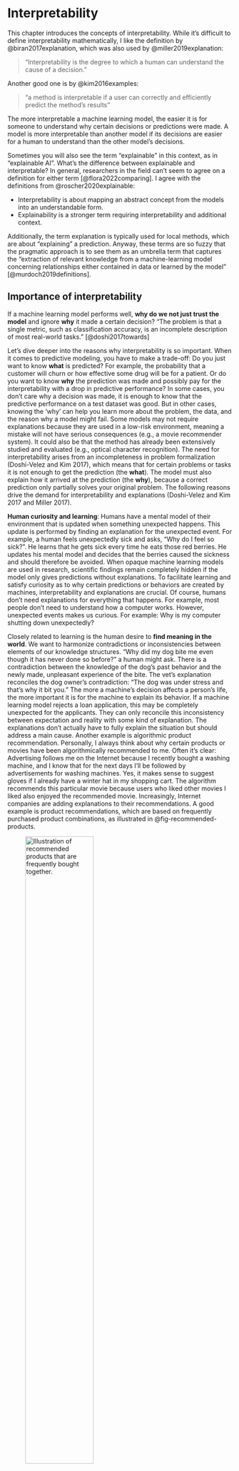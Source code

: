 # Interpretability {#interpretability}

<!-- Interpretability -->
This chapter introduces the concepts of interpretability.
While it's difficult to define interpretability mathematically, I like the definition by @biran2017explanation, which was also used by @miller2019explanation:

> "Interpretability is the degree to which a human can understand the cause of a decision."

Another good one is by @kim2016examples:

> "a method is interpretable if a user can correctly and efficiently predict
the method’s results"

The more interpretable a machine learning model, the easier it is for someone to understand why certain decisions or predictions were made.
A model is more interpretable than another model if its decisions are easier for a human to understand than the other model's decisions.

Sometimes you will also see the term "explainable" in this context, as in "explainable AI".
What's the difference between explainable and interpretable?
In general, researchers in the field can't seem to agree on a definition for either term [@flora2022comparing].
I agree with the definitions from @roscher2020explainable:

- Interpretability is about mapping an abstract concept from the models into an understandable form.
- Explainability is a stronger term requiring interpretability and additional context.

Additionally, the term explanation is typically used for local methods, which are about "explaining" a prediction.
Anyway, these terms are so fuzzy that the pragmatic approach is to see them as an umbrella term that captures the "extraction of relevant knowledge from a machine-learning model concerning relationships either contained in data or learned by the model" [@murdoch2019definitions].

## Importance of interpretability {#interpretability-importance}

If a machine learning model performs well, **why do we not just trust the model** and ignore **why** it made a certain decision?
"The problem is that a single metric, such as classification accuracy, is an incomplete description of most real-world tasks." [@doshi2017towards]

Let's dive deeper into the reasons why interpretability is so important.
When it comes to predictive modeling, you have to make a trade-off:
Do you just want to know **what** is predicted?
For example, the probability that a customer will churn or how effective some drug will be for a patient.
Or do you want to know **why** the prediction was made and possibly pay for the interpretability with a drop in predictive performance?
In some cases, you don't care why a decision was made, it is enough to know that the predictive performance on a test dataset was good.
But in other cases, knowing the 'why' can help you learn more about the problem, the data, and the reason why a model might fail.
Some models may not require explanations because they are used in a low-risk environment, meaning a mistake will not have serious consequences (e.g., a movie recommender system).
It could also be that the method has already been extensively studied and evaluated (e.g., optical character recognition).
The need for interpretability arises from an incompleteness in problem formalization (Doshi-Velez and Kim 2017), which means that for certain problems or tasks it is not enough to get the prediction (the **what**).
The model must also explain how it arrived at the prediction (the **why**), because a correct prediction only partially solves your original problem.
The following reasons drive the demand for interpretability and explanations (Doshi-Velez and Kim 2017 and Miller 2017).

**Human curiosity and learning**: Humans have a mental model of their environment that is updated when something unexpected happens.
This update is performed by finding an explanation for the unexpected event.
For example, a human feels unexpectedly sick and asks, "Why do I feel so sick?".
He learns that he gets sick every time he eats those red berries.
He updates his mental model and decides that the berries caused the sickness and should therefore be avoided.
When opaque machine learning models are used in research, scientific findings remain completely hidden if the model only gives predictions without explanations.
To facilitate learning and satisfy curiosity as to why certain predictions or behaviors are created by machines, interpretability and explanations are crucial.
Of course, humans don't need explanations for everything that happens.
For example, most people don't need to understand how a computer works.
However, unexpected events makes us curious.
For example: Why is my computer shutting down unexpectedly?


Closely related to learning is the human desire to **find meaning in the world**.
We want to harmonize contradictions or inconsistencies between elements of our knowledge structures.
"Why did my dog bite me even though it has never done so before?" a human might ask.
There is a contradiction between the knowledge of the dog's past behavior and the newly made, unpleasant experience of the bite.
The vet's explanation reconciles the dog owner's contradiction:
"The dog was under stress and that's why it bit you."
The more a machine's decision affects a person's life, the more important it is for the machine to explain its behavior.
If a machine learning model rejects a loan application, this may be completely unexpected for the applicants.
They can only reconcile this inconsistency between expectation and reality with some kind of explanation.
The explanations don't actually have to fully explain the situation but should address a main cause.
Another example is algorithmic product recommendation.
Personally, I always think about why certain products or movies have been algorithmically recommended to me.
Often it's clear:
Advertising follows me on the Internet because I recently bought a washing machine, and I know that for the next days I'll be followed by advertisements for washing machines.
Yes, it makes sense to suggest gloves if I already have a winter hat in my shopping cart.
The algorithm recommends this particular movie because users who liked other movies I liked also enjoyed the recommended movie.
Increasingly, Internet companies are adding explanations to their recommendations.
A good example is product recommendations, which are based on frequently purchased product combinations, as illustrated in @fig-recommended-products.

![Illustration of recommended products that are frequently bought together.](./images/amazon-freq-bought-together.jpg){#fig-recommended-products width=60%}

In many scientific disciplines, there is a change from qualitative to quantitative methods (e.g., sociology, psychology), and also towards machine learning (biology, genomics).
The **goal of science** is to gain knowledge, but many problems are solved with big datasets and black box machine learning models.
The model itself becomes the source of knowledge instead of the data.
Interpretability makes it possible to extract this additional knowledge captured by the model.

Machine learning models take on real-world tasks that require **safety measures** and testing.
Imagine a self-driving car automatically detects cyclists based on a deep learning system.
You want to be 100% sure that the abstraction the system has learned is error-free because running over cyclists is very bad.
An explanation might reveal that the most important learned feature is to recognize the two wheels of a bike, and this explanation helps you think about edge cases like bikes with side bags that partially cover the wheels.

By default, machine learning models pick up biases from the training data.
This could make your machine learning models racist and discriminate against underrepresented groups.
Interpretability is a useful debugging tool for **detecting bias** in machine learning models.
It might happen that the machine learning model you have trained for automatic approval or rejection of credit applications discriminates against a minority that has been historically disenfranchised.
Your main goal is to grant loans only to people who will eventually repay them.
The incompleteness of the problem formulation in this case lies in the fact that you not only want to minimize loan defaults but are also obliged not to discriminate on the basis of certain demographics.
This is an additional constraint that is part of your problem formulation (granting loans in a low-risk and compliant way) that is not covered by the loss function the machine learning model was optimized for.

The process of integrating machines and algorithms into our daily lives requires interpretability to increase **social acceptance**.
People attribute beliefs, desires, intentions, and so on to objects.
In a famous experiment, @heider1944experimental showed participants videos of shapes in which a circle opened a "door" to enter a "room" (which was simply a rectangle).
The participants described the actions of the shapes as they would describe the actions of a human agent, assigning intentions and even emotions and personality traits to the shapes.
Robots are a good example, like our vacuum cleaner, which we named "Doge".
If Doge gets stuck, I think:
"Doge wants to keep cleaning, but asks me for help because it got stuck."
Later, when Doge finishes cleaning and searches the home base to recharge, I think:
"Doge has a desire to recharge and intends to find the home base."
I also attribute personality traits:
"Doge is a bit dumb, but in a cute way."
These are my thoughts, especially when I find out that Doge has knocked over a plant while dutifully vacuuming the house.
A machine or algorithm that explains its predictions will find more acceptance.

Explanations are used to **manage social interactions**.
By creating a shared meaning of something, the explainer influences the actions, emotions, and beliefs of the recipient of the explanation.
For a machine to interact with us, it may need to shape our emotions and beliefs.
Machines have to "persuade" us so that they can achieve their intended goal.
I would not fully accept my robot vacuum cleaner if it didn't explain its behavior to some degree.
The vacuum cleaner creates a shared meaning of, for example, an "accident", such as getting stuck on the bathroom carpet ... again, by explaining that it got stuck instead of simply stopping to work without comment.
Interestingly, there may be a misalignment between the goal of the explaining machine (create trust) and the goal of the recipient (understand the prediction or behavior).
Perhaps the full explanation for why Doge got stuck could be that the battery was very low, that one of the wheels is not working properly, and that there is a bug that makes the robot go to the same spot over and over again even though there was an obstacle.
These reasons (and a few more) caused the robot to get stuck, but it only explained that something was in the way, and that was enough for me to trust its behavior and get a shared meaning of that accident.
By the way, Doge got stuck in the bathroom again.
Proof in @fig-doge.
We have to remove the carpets every time before we let Doge vacuum.

![Doge, our vacuum cleaner, got stuck. As an explanation for the accident, Doge told us that it needs to be on an even surface.](./images/doge-stuck.jpg){#fig-doge width=70%}

Machine learning models can only be **debugged and audited** when they can be interpreted.
Even in low-risk environments, such as movie recommendations, the ability to interpret is valuable in the research and development phase as well as after deployment.
Later, when a model is used in a product, things can go wrong.
An interpretation for an erroneous prediction helps to understand the cause of the error.
It delivers a direction for how to fix the system.
Consider an example of a husky versus wolf classifier that misclassifies some huskies as wolves.
Using interpretable machine learning methods, you would find that the misclassification was due to the snow on the image.
The classifier learned to use snow as a feature for classifying images as "wolf," which might make sense in terms of separating wolves from huskies in the training dataset but not in real-world use.

If you can ensure that the machine learning model can explain decisions, you can also check the following traits more easily (Doshi-Velez and Kim 2017):

- Fairness: Ensuring that predictions are unbiased and don't implicitly or explicitly discriminate against underrepresented groups.
- Privacy: Ensuring that sensitive information in the data is protected.
- Reliability or Robustness: Ensuring that small changes in the input don't lead to large changes in the prediction.
- Causality: Ensure that only causal relationships are picked up. 
- Trust: It's easier for humans to trust a system that explains its decisions compared to a black box.

**Sometimes we don't need interpretability.**

The following scenarios illustrate when we do not need or even do not want interpretability of machine learning models.

Interpretability is not required if the model **has no significant impact**.
Imagine someone named Mike working on a machine learning side project to predict where his friends will go for their next holidays based on Facebook data.
Mike just likes to surprise his friends with educated guesses about where they will be going on holidays.
There's no real problem if the model is wrong (at worst just a little embarrassment for Mike), nor is there a problem if Mike cannot explain the output of his model.
It's perfectly fine not to have interpretability in this case.
The situation would change if Mike started building a business around these holiday destination predictions.
If the model is wrong, the business could lose money, or the model may work worse for some people because of learned racial bias.
As soon as the model has a significant impact, be it financial or social, interpretability becomes relevant.

Interpretability is not required when the **problem is well studied**.
Some applications have been sufficiently well studied so that there is enough practical experience with the model, and problems with the model have been solved over time.
A good example is a machine learning model for optical character recognition that processes images of envelopes and extracts addresses.
These systems have been in use for many years, and it's clear that they work.
In addition, we might not be interested in gaining additional insights about the task at hand.

Interpretability might enable people or programs to **manipulate the system**.
Problems with users who deceive a system result from a mismatch between the goals of the creator and the user of a model.
Credit scoring is such a system because banks want to ensure that loans are only given to applicants who are likely to return them, and applicants aim to get the loan even if the bank does not want to give them one.
This mismatch between the goals introduces incentives for applicants to game the system to increase their chances of getting a loan.
If an applicant knows that having more than two credit cards negatively affects his score, he simply returns his third credit card to improve his score and organizes a new card after the loan has been approved.
While his score improved, the actual probability of repaying the loan remained unchanged.
The system can only be gamed if the inputs are proxies for a causal feature but do not actually cause the outcome.
Whenever possible, proxy features should be avoided as they make models gameable.
For example, Google developed a system called Google Flu Trends to predict flu outbreaks.
The system correlated Google searches with flu outbreaks -- and it has performed poorly.
The distribution of search queries changed, and Google Flu Trends missed many flu outbreaks.
Google searches do not cause the flu.
When people search for symptoms like "fever," it's merely a correlation with actual flu outbreaks.
Ideally, models would only use causal features that are not gameable.


## Human-friendly explanations {#explanation}

Let's dig deeper and discover what we humans see as "good" explanations and what the implications are for interpretable machine learning.
Humanities research can help us find out.
Miller (2017) has conducted a huge survey of publications on explanations, and this chapter builds on his summary.

In this chapter, I want to convince you of the following:
As an explanation for an event, humans prefer short explanations (only 1 or 2 causes) that contrast the current situation with a situation in which the event would not have occurred.
Especially abnormal causes provide good explanations.
Explanations are social interactions between the explainer and the explainee (recipient of the explanation), and therefore the social context has a great influence on the actual content of the explanation.

### What's a good explanation? {#good-explanation}

An explanation is the **answer to a why-question** (Miller 2017).

- Why did the treatment not work on the patient?
- Why was my loan rejected?
- Why have we not been contacted by alien life yet?

The first two questions can be answered with an "everyday" explanation, while the third one comes from the category "More general scientific phenomena and philosophical questions."
We focus on the "everyday"-type explanations because those are relevant to interpretable machine learning.
In the following, the term "explanation" refers to the social and cognitive process of explaining, but also to the product of these processes.
The explainer can be a human being or a machine.
This section further condenses Miller's summary on "good" explanations and adds concrete implications for interpretable machine learning.

**Explanations are contrastive** [@lipton1990contrastive].
Humans usually don't ask why a certain prediction was made, but why this prediction was made *instead of another prediction*.
We tend to think in counterfactual cases, i.e., "How would the prediction have been if input $\mathbf{x}$ had been different?".
For a house price prediction, the house owner might be interested in why the predicted price was high compared to the lower price they had expected.
If my loan application is rejected, I do not care to hear all the factors that generally speak for or against a rejection.
I'm interested in the factors in my application that would need to change to get the loan.
I want to know the contrast between my application and the would-be-accepted version of my application.
The recognition that contrasting explanations matter is an important finding for explainable machine learning.
You can extract an explanation from most interpretable models that implicitly contrasts a prediction of an instance with the prediction of an artificial data instance or an average of instances.
Physicians might ask: "Why did the drug not work for my patient?".
And they might want an explanation that contrasts their patient with a patient for whom the drug worked and who is similar to the non-responding patient.
Contrastive explanations are easier to understand than complete explanations.
A complete explanation of the physician's question why the drug does not work might include:
The patient has had the disease for 10 years, 11 genes are over-expressed, the patient's body is very quick in breaking the drug down into ineffective chemicals, ...
A contrastive explanation might be much simpler:
In contrast to the responding patient, the non-responding patient has a certain combination of genes that make the drug less effective.
The best explanation is the one that highlights the greatest difference between the object of interest and the reference object.
**What it means for interpretable machine learning**:
Humans don't want a complete explanation for a prediction, but want to compare what the differences were to another instance's prediction (can be an artificial one).
Creating contrastive explanations is application-dependent because it requires a point of reference for comparison.
And this may depend on the data point to be explained, but also on the user receiving the explanation.
A user of a house price prediction website might want to have an explanation of a house price prediction contrastive to their own house or maybe to another house on the website or maybe to an average house in the neighborhood.
The solution for the automated creation of contrastive explanations might also involve finding prototypes or archetypes in the data.

**Explanations are selected**.
People don't expect explanations that cover the actual and complete list of causes of an event.
We are used to selecting one or two causes from a variety of possible causes as THE explanation.
As proof, turn on the TV news:
"The decline in stock prices is blamed on a growing backlash against the company's product due to problems with the latest software update."
"Tsubasa and his team lost the match because of a weak defense: they gave their opponents too much room to play out their strategy."
"The increasing distrust of established institutions and our government are the main factors that have reduced voter turnout."
For machine learning models, it's advantageous if a good prediction can be made from different features.
Ensemble methods that combine multiple models with different features (different explanations) usually perform well because averaging over those "stories" makes the predictions more robust and accurate.
But it also means that there is more than one selective explanation why a certain prediction was made.
**What it means for interpretable machine learning**:
Make the explanation short, give only 1 to 3 reasons, even if the world is more complex.


**Explanations are social**.
They are part of a conversation or interaction between the explainer and the receiver of the explanation.
The social context determines the content and nature of the explanations.
If I wanted to explain to a technical person why digital cryptocurrencies are worth so much, I would say things like:
"The decentralized, distributed, blockchain-based ledger, which cannot be controlled by a central entity, resonates with people who want to secure their wealth, which explains the high demand and price."
But to my grandmother I would say:
"Look, Grandma: Cryptocurrencies are a bit like computer gold.
People like and pay a lot for gold, and young people like and pay a lot for computer gold."
**What it means for interpretable machine learning**:
Pay attention to the social environment of your machine learning application and the target audience.
Getting the social part of the machine learning model right depends entirely on your specific application.
Find experts from the humanities (e.g., psychologists and sociologists) to help you.

**Explanations focus on the abnormal**.
People focus more on abnormal causes to explain events [@kahneman1982simulation].
These are causes that had a small probability but nevertheless happened.
The elimination of these abnormal causes would have greatly changed the outcome (counterfactual explanation).
Humans consider these kinds of "abnormal" causes as good explanations.
An example from @strumbelj2011general is:
Assume we have a dataset of test situations between teachers and students.
Students attend a course and pass the course directly after successfully giving a presentation.
The teacher has the option to additionally ask the student questions to test their knowledge.
Students who cannot answer these questions will fail the course.
Students can have different levels of preparation, which translates into different probabilities for correctly answering the teacher's questions (if they decide to test the student).
We want to predict whether a student will pass the course and explain our prediction.
The chance of passing is 100% if the teacher does not ask any additional questions; otherwise, the probability of passing depends on the student's level of preparation and the resulting probability of answering the questions correctly.
Scenario 1:
The teacher usually asks the students additional questions (e.g., 95 out of 100 times).
A student who did not study (10% chance to pass the question part) was not one of the lucky ones and gets additional questions that he fails to answer correctly.
Why did the student fail the course?
I would say that it was the student's fault to not study.
Scenario 2:
The teacher rarely asks additional questions (e.g. 2 out of 100 times).
For a student who has not studied for the questions, we would predict a high probability of passing the course because questions are unlikely.
Of course, one of the students did not prepare for the questions, which gives him a 10% chance of passing the questions.
He is unlucky and the teacher asks additional questions that the student cannot answer, and he fails the course.
What's the reason for the failure?
I would argue that now, the better explanation is "because the teacher tested the student."
It was unlikely that the teacher would test, so the teacher behaved abnormally.
**What it means for interpretable machine learning**:
If one of the input features for a prediction was abnormal in any sense (like a rare category of a categorical feature) and the feature influenced the prediction, it should be included in an explanation, even if other 'normal' features have the same influence on the prediction as the abnormal one.
An abnormal feature in our house price prediction example might be that a rather expensive house has two balconies.
Even if some attribution method finds that the two balconies contribute as much to the price difference as the above-average house size, the good neighborhood, or the recent renovation, the abnormal feature "two balconies" might be the best explanation for why the house is so expensive.

**Explanations are truthful**.
Good explanations prove to be true in reality (i.e., in other situations).
But disturbingly, this is not the most important factor for a "good" explanation.
For example, selectiveness seems to be more important than truthfulness.
An explanation that selects only one or two possible causes rarely covers the entire list of relevant causes.
Selectivity omits part of the truth.
It's not true that only one or two factors, for example, have caused a stock market crash, but the truth is that there are millions of causes that influence millions of people to act in such a way that in the end a crash was caused.
**What it means for interpretable machine learning**:
The explanation should predict the event as truthfully as possible, which in machine learning is sometimes called **fidelity**.
So if we say that a second balcony increases the price of a house, then that also should apply to other houses (or at least to similar houses).
For humans, fidelity of an explanation is not as important as its selectivity, its contrast, and its social aspect.

**Good explanations are consistent with prior beliefs of the explainee**.
Humans tend to ignore information that is inconsistent with their prior beliefs.
This effect is called confirmation bias (@confirmation).
Explanations are not spared by this bias.
People will tend to devalue or ignore explanations that do not agree with their beliefs.
The set of beliefs varies from person to person, but there are also group-based prior beliefs such as political worldviews.
**What it means for interpretable machine learning**:
Good explanations are consistent with prior beliefs.
This is difficult to integrate into machine learning and would probably drastically compromise predictive performance.
Our prior belief for the effect of house size on predicted price is that the larger the house, the higher the price.
Let's assume that a model also shows a negative effect of house size on the predicted price for a few houses.
The model has learned this because it improves predictive performance (due to some complex interactions), but this behavior strongly contradicts our prior beliefs.
You can enforce monotonicity constraints (a feature can only affect the prediction in one direction) or use something like a linear model that has this property.

**Good explanations are general and probable**.
A cause that can explain many events is called "general" and could be considered a good explanation.
Note that this contradicts the claim that abnormal causes make good explanations.
As I see it, abnormal causes beat general causes.
Abnormal causes are by definition rare in the given scenario.
In the absence of an abnormal event, a general explanation is considered a good explanation.
Also remember that people tend to misjudge probabilities of joint events.
(Joe is a librarian.
Is he more likely to be a shy person or to be a shy person who likes to read books?)
A good example is "The house is expensive because it is big," which is a very general, good explanation of why houses are expensive or cheap.
**What it means for interpretable machine learning**:
Generality can easily be measured by the feature's support, which is the number of instances to which the explanation applies divided by the total number of instances.



